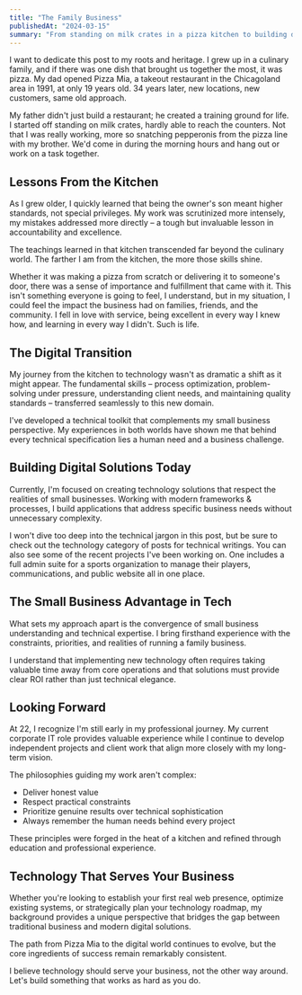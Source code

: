 ```yaml
---
title: "The Family Business"
publishedAt: "2024-03-15"
summary: "From standing on milk crates in a pizza kitchen to building digital solutions—how my family's restaurant shaped my approach to technology and business."
---
```


I want to dedicate this post to my roots and heritage. I grew up in a culinary family, and if there was one dish that brought us together the most, it was pizza. My dad opened Pizza Mia, a takeout restaurant in the Chicagoland area in 1991, at only 19 years old. 34 years later, new locations, new customers, same old approach.

My father didn't just build a restaurant; he created a training ground for life. I started off standing on milk crates, hardly able to reach the counters. Not that I was really working, more so snatching pepperonis from the pizza line with my brother. We'd come in during the morning hours and hang out or work on a task together.

## Lessons From the Kitchen

As I grew older, I quickly learned that being the owner's son meant higher standards, not special privileges. My work was scrutinized more intensely, my mistakes addressed more directly – a tough but invaluable lesson in accountability and excellence.

The teachings learned in that kitchen transcended far beyond the culinary world. The farther I am from the kitchen, the more those skills shine.

Whether it was making a pizza from scratch or delivering it to someone's door, there was a sense of importance and fulfillment that came with it. This isn't something everyone is going to feel, I understand, but in my situation, I could feel the impact the business had on families, friends, and the community. I fell in love with service, being excellent in every way I knew how, and learning in every way I didn't. Such is life.

## The Digital Transition

My journey from the kitchen to technology wasn't as dramatic a shift as it might appear. The fundamental skills – process optimization, problem-solving under pressure, understanding client needs, and maintaining quality standards – transferred seamlessly to this new domain.

I've developed a technical toolkit that complements my small business perspective. My experiences in both worlds have shown me that behind every technical specification lies a human need and a business challenge.

## Building Digital Solutions Today

Currently, I'm focused on creating technology solutions that respect the realities of small businesses. Working with modern frameworks & processes, I build applications that address specific business needs without unnecessary complexity.

I won't dive too deep into the technical jargon in this post, but be sure to check out the technology category of posts for technical writings. You can also see some of the recent projects I've been working on. One includes a full admin suite for a sports organization to manage their players, communications, and public website all in one place.

## The Small Business Advantage in Tech

What sets my approach apart is the convergence of small business understanding and technical expertise. I bring firsthand experience with the constraints, priorities, and realities of running a family business.

I understand that implementing new technology often requires taking valuable time away from core operations and that solutions must provide clear ROI rather than just technical elegance.

## Looking Forward

At 22, I recognize I'm still early in my professional journey. My current corporate IT role provides valuable experience while I continue to develop independent projects and client work that align more closely with my long-term vision.

The philosophies guiding my work aren't complex:

- Deliver honest value
- Respect practical constraints
- Prioritize genuine results over technical sophistication
- Always remember the human needs behind every project

These principles were forged in the heat of a kitchen and refined through education and professional experience.

## Technology That Serves Your Business

Whether you're looking to establish your first real web presence, optimize existing systems, or strategically plan your technology roadmap, my background provides a unique perspective that bridges the gap between traditional business and modern digital solutions.

The path from Pizza Mia to the digital world continues to evolve, but the core ingredients of success remain remarkably consistent.

I believe technology should serve your business, not the other way around. Let's build something that works as hard as you do.

